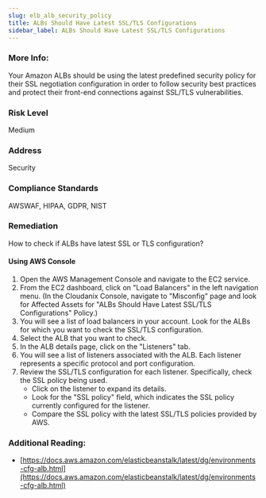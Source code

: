 ```yaml
---
slug: elb_alb_security_policy
title: ALBs Should Have Latest SSL/TLS Configurations
sidebar_label: ALBs Should Have Latest SSL/TLS Configurations
---
```


### More Info:

Your Amazon ALBs should be using the latest predefined security policy for their SSL negotiation configuration in order to follow security best practices and protect their front-end connections against SSL/TLS vulnerabilities.

### Risk Level

Medium

### Address

Security

### Compliance Standards

AWSWAF, HIPAA, GDPR, NIST

### Remediation

How to check if ALBs have latest SSL or TLS configuration?

#### Using AWS Console

1. Open the AWS Management Console and navigate to the EC2 service.
2. From the EC2 dashboard, click on "Load Balancers" in the left navigation menu.
    (In the Cloudanix Console, navigate to "Misconfig" page and look for Affected Assets for "ALBs Should Have Latest SSL/TLS Configurations" Policy.)
3. You will see a list of load balancers in your account. Look for the ALBs for which you want to check the SSL/TLS configuration.
4. Select the ALB that you want to check.
5. In the ALB details page, click on the "Listeners" tab.
6. You will see a list of listeners associated with the ALB. Each listener represents a specific protocol and port configuration.
7. Review the SSL/TLS configuration for each listener. Specifically, check the SSL policy being used.
   - Click on the listener to expand its details.
   - Look for the "SSL policy" field, which indicates the SSL policy currently configured for the listener.
   - Compare the SSL policy with the latest SSL/TLS policies provided by AWS.

### Additional Reading:

- [https://docs.aws.amazon.com/elasticbeanstalk/latest/dg/environments-cfg-alb.html](https://docs.aws.amazon.com/elasticbeanstalk/latest/dg/environments-cfg-alb.html) 

